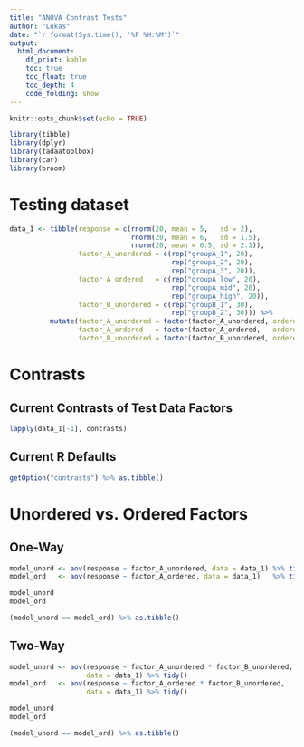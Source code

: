 ```yaml
---
title: "ANOVA Contrast Tests"
author: "Lukas"
date: "`r format(Sys.time(), '%F %H:%M')`"
output: 
  html_document:
    df_print: kable
    toc: true
    toc_float: true
    toc_depth: 4
    code_folding: show
---
```


```r
knitr::opts_chunk$set(echo = TRUE)

library(tibble)
library(dplyr)
library(tadaatoolbox)
library(car)
library(broom)
```

# Testing dataset

```r
data_1 <- tibble(response = c(rnorm(20, mean = 5,   sd = 2), 
                              rnorm(20, mean = 6,   sd = 1.5), 
                              rnorm(20, mean = 6.5, sd = 2.1)),
                 factor_A_unordered = c(rep("groupA_1", 20),
                                        rep("groupA_2", 20),
                                        rep("groupA_3", 20)),
                 factor_A_ordered   = c(rep("groupA_low", 20),
                                        rep("groupA_mid", 20),
                                        rep("groupA_high", 20)),
                 factor_B_unordered = c(rep("groupB_1", 30),
                                        rep("groupB_2", 30))) %>%
          mutate(factor_A_unordered = factor(factor_A_unordered, ordered = F),
                 factor_A_ordered   = factor(factor_A_ordered,   ordered = T),
                 factor_B_unordered = factor(factor_B_unordered, ordered = F))
```

# Contrasts

## Current Contrasts of Test Data Factors

```r
lapply(data_1[-1], contrasts)
```

## Current R Defaults

```r
getOption("contrasts") %>% as.tibble()
```


# Unordered vs. Ordered Factors

## One-Way

```r
model_unord <- aov(response ~ factor_A_unordered, data = data_1) %>% tidy()
model_ord   <- aov(response ~ factor_A_ordered, data = data_1)   %>% tidy()

model_unord
model_ord

(model_unord == model_ord) %>% as.tibble()
```

## Two-Way

```r
model_unord <- aov(response ~ factor_A_unordered * factor_B_unordered, 
                   data = data_1) %>% tidy()
model_ord   <- aov(response ~ factor_A_ordered * factor_B_unordered, 
                   data = data_1) %>% tidy()

model_unord
model_ord

(model_unord == model_ord) %>% as.tibble()
```
